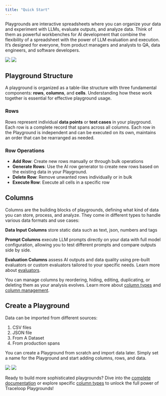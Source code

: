 ```yaml
---
title: "Quick Start"
---
```


Playgrounds are interactive spreadsheets where you can organize your data and experiment with LLMs, evaluate outputs, and analyze data. 
Think of them as powerful workbenches for AI development that combine the flexibility of a spreadsheet with the power of LLM evaluation and execution.
It’s designed for everyone, from product managers and analysts to QA, data engineers, and software developers.

<Frame>
  <img
    className="block dark:hidden"
    src="/img/playground/play-list-light.png"
  />
  <img className="hidden dark:block" src="/img/playground/play-list-dark.png" />
</Frame>

## Playground Structure

A playground is organized as a table-like structure with three fundamental components: **rows**, **columns**, and **cells**. Understanding how these work together is essential for effective playground usage.

### Rows

Rows represent individual **data points** or **test cases** in your playground. Each row is a complete record that spans across all columns.
Each row in the Playground is independent and can be executed on its own, maintains an order that can be rearranged as needed.

### Row Operations
- **Add Row**: Create new rows manually or through bulk operations
- **Generate Rows**: Use the AI row generator to create new rows based on the existing data in your Playground.
- **Delete Row**: Remove unwanted rows individually or in bulk
- **Execute Row**: Execute all cells in a specific row

## Columns

Columns are the building blocks of playgrounds, defining what kind of data you can store, process, and analyze. They come in different types to handle various data formats and use cases:

**Data Input Columns** store static data such as text, json, numbers and tags

**Prompt Columns** execute LLM prompts directly on your data with full model configuration, allowing you to test different prompts and compare outputs side by side.

**Evaluation Columns** assess AI outputs and data quality using pre-built evaluators or custom evaluators tailored to your specific needs. Learn more about [evaluators](../evaluators/intro).

You can manage columns by reordering, hiding, editing, duplicating, or deleting them as your analysis evolves. Learn more about [column types](./columns/data-columns) and [column management](./columns/column-management).

## Create a Playground

Data can be imported from different sources: 

1. CSV files
2. JSON file
3. From A Dataset
4. From production spans

You can create a Playground from scratch and import data later. Simply set a name for the Playground and start adding columns, rows, and data.
<Frame>
  <img
    className="block dark:hidden"
    src="/img/playground/play-full-table-light.png"
  />
  <img className="hidden dark:block" src="/img/playground/play-full-table-dark.png" />
</Frame>


Ready to build more sophisticated playgrounds? Dive into the [complete documentation](./index) or explore specific [column types](./columns/data-columns) to unlock the full power of Traceloop Playgrounds!